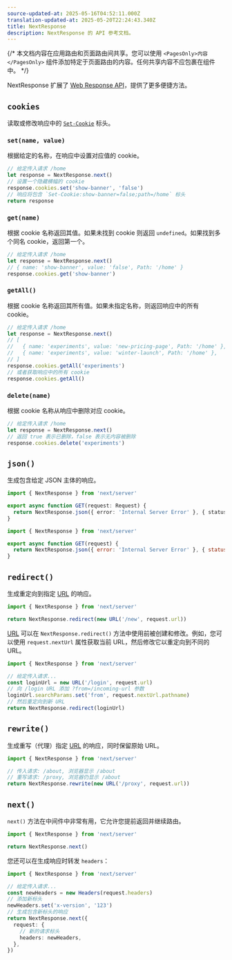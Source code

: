 ```yaml
---
source-updated-at: 2025-05-16T04:52:11.000Z
translation-updated-at: 2025-05-20T22:24:43.340Z
title: NextResponse
description: NextResponse 的 API 参考文档。
---
```


{/* 本文档内容在应用路由和页面路由间共享。您可以使用 `<PagesOnly>内容</PagesOnly>` 组件添加特定于页面路由的内容。任何共享内容不应包裹在组件中。 */}

NextResponse 扩展了 [Web Response API](https://developer.mozilla.org/docs/Web/API/Response)，提供了更多便捷方法。

## `cookies`

读取或修改响应中的 [`Set-Cookie`](https://developer.mozilla.org/docs/Web/HTTP/Headers/Set-Cookie) 标头。

### `set(name, value)`

根据给定的名称，在响应中设置对应值的 cookie。

```ts
// 给定传入请求 /home
let response = NextResponse.next()
// 设置一个隐藏横幅的 cookie
response.cookies.set('show-banner', 'false')
// 响应将包含 `Set-Cookie:show-banner=false;path=/home` 标头
return response
```

### `get(name)`

根据 cookie 名称返回其值。如果未找到 cookie 则返回 `undefined`。如果找到多个同名 cookie，返回第一个。

```ts
// 给定传入请求 /home
let response = NextResponse.next()
// { name: 'show-banner', value: 'false', Path: '/home' }
response.cookies.get('show-banner')
```

### `getAll()`

根据 cookie 名称返回其所有值。如果未指定名称，则返回响应中的所有 cookie。

```ts
// 给定传入请求 /home
let response = NextResponse.next()
// [
//   { name: 'experiments', value: 'new-pricing-page', Path: '/home' },
//   { name: 'experiments', value: 'winter-launch', Path: '/home' },
// ]
response.cookies.getAll('experiments')
// 或者获取响应中的所有 cookie
response.cookies.getAll()
```

### `delete(name)`

根据 cookie 名称从响应中删除对应 cookie。

```ts
// 给定传入请求 /home
let response = NextResponse.next()
// 返回 true 表示已删除，false 表示无内容被删除
response.cookies.delete('experiments')
```

## `json()`

生成包含给定 JSON 主体的响应。

```ts filename="app/api/route.ts" switcher
import { NextResponse } from 'next/server'

export async function GET(request: Request) {
  return NextResponse.json({ error: 'Internal Server Error' }, { status: 500 })
}
```

```js filename="app/api/route.js" switcher
import { NextResponse } from 'next/server'

export async function GET(request) {
  return NextResponse.json({ error: 'Internal Server Error' }, { status: 500 })
}
```

## `redirect()`

生成重定向到指定 [URL](https://developer.mozilla.org/docs/Web/API/URL) 的响应。

```ts
import { NextResponse } from 'next/server'

return NextResponse.redirect(new URL('/new', request.url))
```

[URL](https://developer.mozilla.org/docs/Web/API/URL) 可以在 `NextResponse.redirect()` 方法中使用前被创建和修改。例如，您可以使用 `request.nextUrl` 属性获取当前 URL，然后修改它以重定向到不同的 URL。

```ts
import { NextResponse } from 'next/server'

// 给定传入请求...
const loginUrl = new URL('/login', request.url)
// 向 /login URL 添加 ?from=/incoming-url 参数
loginUrl.searchParams.set('from', request.nextUrl.pathname)
// 然后重定向到新 URL
return NextResponse.redirect(loginUrl)
```

## `rewrite()`

生成重写（代理）指定 [URL](https://developer.mozilla.org/docs/Web/API/URL) 的响应，同时保留原始 URL。

```ts
import { NextResponse } from 'next/server'

// 传入请求: /about, 浏览器显示 /about
// 重写请求: /proxy, 浏览器仍显示 /about
return NextResponse.rewrite(new URL('/proxy', request.url))
```

## `next()`

`next()` 方法在中间件中非常有用，它允许您提前返回并继续路由。

```ts
import { NextResponse } from 'next/server'

return NextResponse.next()
```

您还可以在生成响应时转发 `headers`：

```ts
import { NextResponse } from 'next/server'

// 给定传入请求...
const newHeaders = new Headers(request.headers)
// 添加新标头
newHeaders.set('x-version', '123')
// 生成包含新标头的响应
return NextResponse.next({
  request: {
    // 新的请求标头
    headers: newHeaders,
  },
})
```